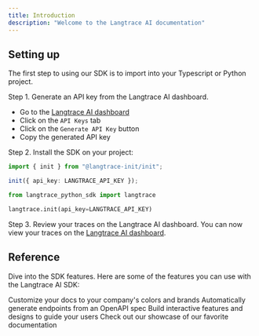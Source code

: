 ```yaml
---
title: Introduction
description: "Welcome to the Langtrace AI documentation"
---
```


## Setting up

The first step to using our SDK is to import into your Typescript or Python project.

Step 1. Generate an API key from the Langtrace AI dashboard.

- Go to the [Langtrace AI dashboard](https://langtrace.ai/login)
- Click on the `API Keys` tab
- Click on the `Generate API Key` button
- Copy the generated API key

Step 2. Install the SDK on your project:

<CodeGroup>

```typescript Typescript
import { init } from "@langtrace-init/init";

init({ api_key: LANGTRACE_API_KEY });
```

```python Python
from langtrace_python_sdk import langtrace

langtrace.init(api_key=LANGTRACE_API_KEY)
```

</CodeGroup>

Step 3. Review your traces on the Langtrace AI dashboard. You can now view your traces on the [Langtrace AI dashboard](https://langtrace.ai/dashboard).

## Reference

Dive into the SDK features. Here are some of the features you can use with the Langtrace AI SDK:

<CardGroup cols={2}>
  <Card
    title="Customize Style"
    icon="palette"
    href="https://mintlify.com/docs/settings/global"
  >
    Customize your docs to your company's colors and brands
  </Card>
  <Card
    title="Reference APIs"
    icon="code"
    href="https://mintlify.com/docs/api-playground/openapi"
  >
    Automatically generate endpoints from an OpenAPI spec
  </Card>
  <Card
    title="Add Components"
    icon="screwdriver-wrench"
    href="https://mintlify.com/docs/components/accordion"
  >
    Build interactive features and designs to guide your users
  </Card>
  <Card
    title="Get Inspiration"
    icon="stars"
    href="https://mintlify.com/customers"
  >
    Check out our showcase of our favorite documentation
  </Card>
</CardGroup>
